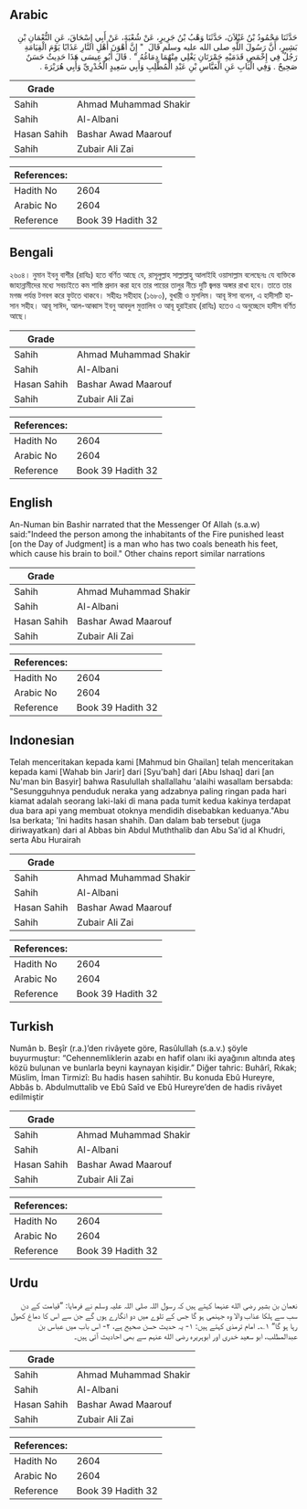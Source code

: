 ## Arabic


<div dir="rtl" lang="ar" style={{fontSize:'larger',backgroundColor:'#f8f9fa',padding:20}}>
حَدَّثَنَا مَحْمُودُ بْنُ غَيْلاَنَ، حَدَّثَنَا وَهْبُ بْنُ جَرِيرٍ، عَنْ شُعْبَةَ، عَنْ أَبِي إِسْحَاقَ، عَنِ النُّعْمَانِ بْنِ بَشِيرٍ، أَنَّ رَسُولَ اللَّهِ صلى الله عليه وسلم قَالَ ‏ "‏ إِنَّ أَهْوَنَ أَهْلِ النَّارِ عَذَابًا يَوْمَ الْقِيَامَةِ رَجُلٌ فِي إِخْمَصِ قَدَمَيْهِ جَمْرَتَانِ يَغْلِي مِنْهُمَا دِمَاغُهُ ‏"‏ ‏.‏ قَالَ أَبُو عِيسَى هَذَا حَدِيثٌ حَسَنٌ صَحِيحٌ ‏.‏ وَفِي الْبَابِ عَنِ الْعَبَّاسِ بْنِ عَبْدِ الْمُطَّلِبِ وَأَبِي سَعِيدٍ الْخُدْرِيِّ وَأَبِي هُرَيْرَةَ ‏.‏
</div>
<div style={{backgroundColor:'#f8f9fa',padding:20, marginBottom: 10}}><table> <thead> <tr> <th>Grade</th> <th></th> </tr> </thead> <tbody> <tr><td>Sahih</td><td>Ahmad Muhammad Shakir</td></tr><tr><td>Sahih</td><td>Al-Albani</td></tr><tr><td>Hasan Sahih</td><td>Bashar Awad Maarouf</td></tr><tr><td>Sahih</td><td>Zubair Ali Zai</td></tr></tbody></table><table> <thead> <tr> <th>References:</th> <th></th> </tr> </thead> <tbody><tr><td>Hadith No</td><td>2604</td></tr><tr><td>Arabic No</td><td>2604</td></tr><tr><td>Reference</td><td>Book 39 Hadith 32</td></tr></tbody></table></div>

## Bengali


<div dir="ltr" lang="bn" style={{fontSize:'larger',backgroundColor:'#f8f9fa',padding:20}}>
২৬০৪। নুমান ইবনু বাশীর (রাযিঃ) হতে বর্ণিত আছে যে, রাসূলুল্লাহ সাল্লাল্লাহু আলাইহি ওয়াসাল্লাম বলেছেনঃ যে ব্যক্তিকে জাহান্নামীদের মধ্যে সবচাইতে কম শাস্তি প্রদান করা হবে তার পায়ের তালুর নীচে দুটি জ্বলন্ত অঙ্গার রাখা হবে। তাতে তার মগজ পর্যন্ত টগবগ করে ফুটতে থাকবে। সহীহঃ সহীহাহ (১৬৮০), বুখারী ও মুসলিম। আবূ ঈসা বলেন, এ হাদীসটি হাসান সহীহ। আবূ সাঈদ, আল-আব্বাস ইবনু আবদুল মুত্তালিব ও আবূ হুরাইরাহ (রাযিঃ) হতেও এ অনুচ্ছেদে হাদীস বর্ণিত আছে।
</div>
<div style={{backgroundColor:'#f8f9fa',padding:20, marginBottom: 10}}><table> <thead> <tr> <th>Grade</th> <th></th> </tr> </thead> <tbody> <tr><td>Sahih</td><td>Ahmad Muhammad Shakir</td></tr><tr><td>Sahih</td><td>Al-Albani</td></tr><tr><td>Hasan Sahih</td><td>Bashar Awad Maarouf</td></tr><tr><td>Sahih</td><td>Zubair Ali Zai</td></tr></tbody></table><table> <thead> <tr> <th>References:</th> <th></th> </tr> </thead> <tbody><tr><td>Hadith No</td><td>2604</td></tr><tr><td>Arabic No</td><td>2604</td></tr><tr><td>Reference</td><td>Book 39 Hadith 32</td></tr></tbody></table></div>

## English


<div dir="ltr" lang="en" style={{fontSize:'larger',backgroundColor:'#f8f9fa',padding:20}}>
An-Numan bin Bashir narrated that the Messenger Of Allah (s.a.w) said:"Indeed the person among the inhabitants of the Fire punished least [on the Day of Judgment] is a man who has two coals beneath his feet, which cause his brain to boil." Other chains report similar narrations
</div>
<div style={{backgroundColor:'#f8f9fa',padding:20, marginBottom: 10}}><table> <thead> <tr> <th>Grade</th> <th></th> </tr> </thead> <tbody> <tr><td>Sahih</td><td>Ahmad Muhammad Shakir</td></tr><tr><td>Sahih</td><td>Al-Albani</td></tr><tr><td>Hasan Sahih</td><td>Bashar Awad Maarouf</td></tr><tr><td>Sahih</td><td>Zubair Ali Zai</td></tr></tbody></table><table> <thead> <tr> <th>References:</th> <th></th> </tr> </thead> <tbody><tr><td>Hadith No</td><td>2604</td></tr><tr><td>Arabic No</td><td>2604</td></tr><tr><td>Reference</td><td>Book 39 Hadith 32</td></tr></tbody></table></div>

## Indonesian


<div dir="ltr" lang="id" style={{fontSize:'larger',backgroundColor:'#f8f9fa',padding:20}}>
Telah menceritakan kepada kami [Mahmud bin Ghailan] telah menceritakan kepada kami [Wahab bin Jarir] dari [Syu'bah] dari [Abu Ishaq] dari [an Nu'man bin Basyir] bahwa Rasulullah shallallahu 'alaihi wasallam bersabda: "Sesungguhnya penduduk neraka yang adzabnya paling ringan pada hari kiamat adalah seorang laki-laki di mana pada tumit kedua kakinya terdapat dua bara api yang membuat otoknya mendidih disebabkan keduanya."Abu Isa berkata; 'Ini hadits hasan shahih. Dan dalam bab tersebut (juga diriwayatkan) dari al Abbas bin Abdul Muththalib dan Abu Sa'id al Khudri, serta Abu Hurairah
</div>
<div style={{backgroundColor:'#f8f9fa',padding:20, marginBottom: 10}}><table> <thead> <tr> <th>Grade</th> <th></th> </tr> </thead> <tbody> <tr><td>Sahih</td><td>Ahmad Muhammad Shakir</td></tr><tr><td>Sahih</td><td>Al-Albani</td></tr><tr><td>Hasan Sahih</td><td>Bashar Awad Maarouf</td></tr><tr><td>Sahih</td><td>Zubair Ali Zai</td></tr></tbody></table><table> <thead> <tr> <th>References:</th> <th></th> </tr> </thead> <tbody><tr><td>Hadith No</td><td>2604</td></tr><tr><td>Arabic No</td><td>2604</td></tr><tr><td>Reference</td><td>Book 39 Hadith 32</td></tr></tbody></table></div>

## Turkish


<div dir="ltr" lang="tr" style={{fontSize:'larger',backgroundColor:'#f8f9fa',padding:20}}>
Numân b. Beşîr (r.a.)’den rivâyete göre, Rasûlullah (s.a.v.) şöyle buyurmuştur: “Cehennemliklerin azabı en hafif olanı iki ayağının altında ateş közü bulunan ve bunlarla beyni kaynayan kişidir.” Diğer tahric: Buhârî, Rıkak; Müslim, İman Tirmizî: Bu hadis hasen sahihtir. Bu konuda Ebû Hureyre, Abbâs b. Abdulmuttalib ve Ebû Saîd ve Ebû Hureyre’den de hadis rivâyet edilmiştir
</div>
<div style={{backgroundColor:'#f8f9fa',padding:20, marginBottom: 10}}><table> <thead> <tr> <th>Grade</th> <th></th> </tr> </thead> <tbody> <tr><td>Sahih</td><td>Ahmad Muhammad Shakir</td></tr><tr><td>Sahih</td><td>Al-Albani</td></tr><tr><td>Hasan Sahih</td><td>Bashar Awad Maarouf</td></tr><tr><td>Sahih</td><td>Zubair Ali Zai</td></tr></tbody></table><table> <thead> <tr> <th>References:</th> <th></th> </tr> </thead> <tbody><tr><td>Hadith No</td><td>2604</td></tr><tr><td>Arabic No</td><td>2604</td></tr><tr><td>Reference</td><td>Book 39 Hadith 32</td></tr></tbody></table></div>

## Urdu


<div dir="rtl" lang="ur" style={{fontSize:'larger',backgroundColor:'#f8f9fa',padding:20}}>
نعمان بن بشیر رضی الله عنہما کہتے ہیں کہ رسول اللہ صلی اللہ علیہ وسلم نے فرمایا: ”قیامت کے دن سب سے ہلکا عذاب والا وہ جہنمی ہو گا جس کے تلوے میں دو انگارے ہوں گے جن سے اس کا دماغ کھول رہا ہو گا“ ۱؎۔ امام ترمذی کہتے ہیں: ۱- یہ حدیث حسن صحیح ہے، ۲- اس باب میں عباس بن عبدالمطلب، ابو سعید خدری اور ابوہریرہ رضی الله عنہم سے بھی احادیث آئی ہیں۔
</div>
<div style={{backgroundColor:'#f8f9fa',padding:20, marginBottom: 10}}><table> <thead> <tr> <th>Grade</th> <th></th> </tr> </thead> <tbody> <tr><td>Sahih</td><td>Ahmad Muhammad Shakir</td></tr><tr><td>Sahih</td><td>Al-Albani</td></tr><tr><td>Hasan Sahih</td><td>Bashar Awad Maarouf</td></tr><tr><td>Sahih</td><td>Zubair Ali Zai</td></tr></tbody></table><table> <thead> <tr> <th>References:</th> <th></th> </tr> </thead> <tbody><tr><td>Hadith No</td><td>2604</td></tr><tr><td>Arabic No</td><td>2604</td></tr><tr><td>Reference</td><td>Book 39 Hadith 32</td></tr></tbody></table></div>